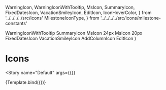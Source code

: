 
  WarningIcon,
  WarningIconWithTooltip,
  MsIcon,
  SummaryIcon,
  FixedDatesIcon,
  VacationSmileyIcon,
  EditIcon,
  IconHoverColor,
} from '../../../../src/icons'
  MilestoneIconType,
} from '../../../../src/icons/milestone-constants'

<Meta
  title="Components/Icons/Showcase"
  decorators={decorators}
/>

  <Grid container direction="column" spacing={4}>
    <Grid item xs={12} container direction="row" spacing={1}>
      <Grid item>
        <Typography>WarningIconWithTooltip</Typography>
      </Grid>
      <Grid item>
        <WarningIcon {...args} />
      </Grid>
      <Grid item>
        <WarningIconWithTooltip {...args} tooltipText="A description of the warning" />
      </Grid>
    </Grid>
    <Grid item xs={12} container direction="row" spacing={2}>
      <Grid item>
        <Typography>SummaryIcon</Typography>
      </Grid>
      <Grid item style={{ color: '#466ADA' }}>
        <SummaryIcon />
      </Grid>
    </Grid>
    <Grid item xs={12} container direction="row" spacing={3}>
      <Grid item>
        <Typography>MsIcon 24px</Typography>
      </Grid>
      <Grid item>
        <MsIcon type={MilestoneIconType.NORMAL} />
      </Grid>
      <Grid item>
        <MsIcon type={MilestoneIconType.FLEXIBLE} />
      </Grid>
      <Grid item>
        <MsIcon type={MilestoneIconType.WITH_BUFFER} />
      </Grid>
      <Grid item>
        <MsIcon type={MilestoneIconType.WITH_DELAY} />
      </Grid>
      <Grid item>
        <MsIcon type={MilestoneIconType.COMPLETED} />
      </Grid>
    </Grid>
    <Grid item xs={12} container direction="row" spacing={3}>
      <Grid item>
        <Typography>MsIcon 20px</Typography>
      </Grid>
      <Grid item>
        <MsIcon fontSize="small" type={MilestoneIconType.NORMAL} />
      </Grid>
      <Grid item>
        <MsIcon fontSize="small" type={MilestoneIconType.FLEXIBLE} />
      </Grid>
      <Grid item>
        <MsIcon fontSize="small" type={MilestoneIconType.WITH_BUFFER} />
      </Grid>
      <Grid item>
        <MsIcon fontSize="small" type={MilestoneIconType.WITH_DELAY} />
      </Grid>
      <Grid item>
        <MsIcon fontSize="small" type={MilestoneIconType.COMPLETED} />
      </Grid>
    </Grid>
    <Grid item xs={12} container direction="row" spacing={2}>
      <Grid item>
        <Typography>FixedDatesIcon</Typography>
      </Grid>
      <Grid item>
        <FixedDatesIcon
          darkBackgroud={false}
        />
      </Grid>
      <Grid item style={{ backgroundColor: '#354A90' }}>
        <FixedDatesIcon
          darkBackgroud
        />
      </Grid>
    </Grid>
    <Grid item xs={12} container direction="row" spacing={2}>
      <Grid item>
        <Typography>VacationSmileyIcon</Typography>
      </Grid>
      <Grid item>
        <VacationSmileyIcon />
      </Grid>
    </Grid>
    <Grid item xs={12} container direction="row" spacing={2}>
      <Grid item>
        <Typography>AddColumnIcon</Typography>
      </Grid>
      <Grid item>
        <AddColumnIcon />
      </Grid>
    </Grid>
    <Grid item xs={12} container direction="row" spacing={2}>
      <Grid item>
        <Typography>EditIcon</Typography>
      </Grid>
      <Grid item>
        <EditIcon hoverColor={IconHoverColor.blue} />
      </Grid>
    </Grid>
  </Grid>
)

# Icons
<Story
  name="Default"
  args={{}}
>
  {Template.bind({})}
</Story>
